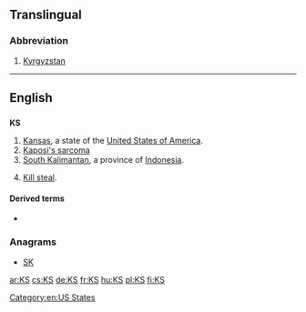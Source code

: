 {{also|ks|k's|K's|kS}}
==Translingual==

===Abbreviation===
{{head|mul|abbreviation}}

# [[Kyrgyzstan]]

----

==English==

==={{abbreviation-old}}===
'''KS'''

# [[Kansas]], a state of the [[United States of America]].
# [[w:Kaposi's sarcoma|Kaposi's sarcoma]]
# [[South Kalimantan]], a province of [[Indonesia]].
# {{online gaming}} [[kill steal|Kill steal]].

====Derived terms====
* {{sense|kill steal}} {{l|en|KSer|gloss=[[kill stealer]]}}

===Anagrams===
* [[SK#English|SK]]

[[Category:en:US States]]

[[ar:KS]]
[[cs:KS]]
[[de:KS]]
[[fr:KS]]
[[hu:KS]]
[[pl:KS]]
[[fi:KS]]
